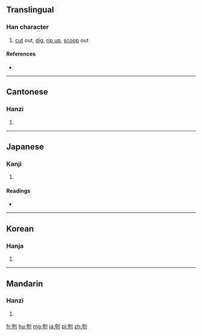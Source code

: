 ==Translingual==

===Han character===
{{Han char|rn=18|rad=刀|as=06|sn=8|four=4220<sub>0</sub>|canj=大尸中弓 (KSLN)|ids=⿰[[夸]][[刂]]}}

# [[cut]] out, [[dig]], [[rip up]], [[scoop]] out

====References====
* {{Han ref|kx=0138.420|dkj=01956|dj=0315.060|hdz=10333.040|uh=5233|ud=21043|bh=CBD2|bd=52178}}

----

==Cantonese==

===Hanzi===
{{yue-hanzi|jyut=|y=fu1}}

# {{defn|lang=yue|sort=刀06}}

----

==Japanese==

===Kanji===
{{ja-kanji|grade=|rs=刀06}}

# {{defn|lang=ja|sort=刀06}}

====Readings====
* {{ja-readings|on=[[こ]] (ko)|kun=[[えぐる]] (eguru)}}

----

==Korean==

===Hanja===
{{ko-hanja|hangeul=고|rv=go|mr=ko}}

# {{defn|lang=ko|sort=刀06}}

----

==Mandarin==

===Hanzi===
{{cmn-hanzi|pin=[[kū]] ([[ku1]])|wg=k'u<sup>1</sup>}}

# {{defn|lang=cmn|sort=刀06}}

[[fr:刳]]
[[hu:刳]]
[[mg:刳]]
[[ja:刳]]
[[pl:刳]]
[[zh:刳]]